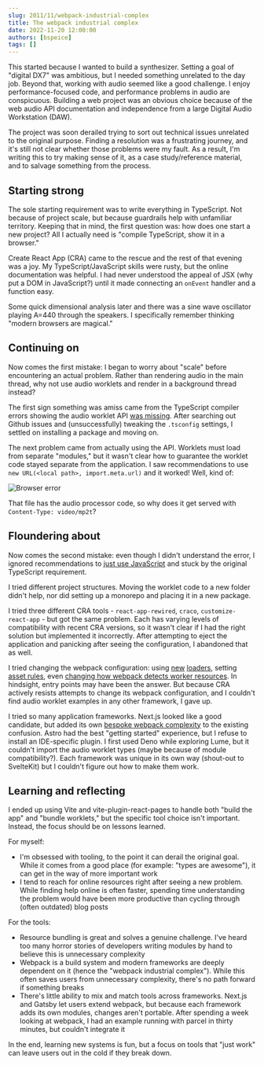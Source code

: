 ```yaml
---
slug: 2011/11/webpack-industrial-complex
title: The webpack industrial complex
date: 2022-11-20 12:00:00
authors: [bspeice]
tags: []
---
```


This started because I wanted to build a synthesizer. Setting a goal of "digital DX7" was ambitious, but I needed something unrelated to the day job. Beyond that, working with audio seemed like a good challenge. I enjoy performance-focused code, and performance problems in audio are conspicuous. Building a web project was an obvious choice because of the web audio API documentation and independence from a large Digital Audio Workstation (DAW).

The project was soon derailed trying to sort out technical issues unrelated to the original purpose. Finding a resolution was a frustrating journey, and it's still not clear whether those problems were my fault. As a result, I'm writing this to try making sense of it, as a case study/reference material, and to salvage something from the process.

<!-- truncate -->

## Starting strong

The sole starting requirement was to write everything in TypeScript. Not because of project scale, but because guardrails help with unfamiliar territory. Keeping that in mind, the first question was: how does one start a new project? All I actually need is "compile TypeScript, show it in a browser."

Create React App (CRA) came to the rescue and the rest of that evening was a joy. My TypeScript/JavaScript skills were rusty, but the online documentation was helpful. I had never understood the appeal of JSX (why put a DOM in JavaScript?) until it made connecting an `onEvent` handler and a function easy.

Some quick dimensional analysis later and there was a sine wave oscillator playing A=440 through the speakers. I specifically remember thinking "modern browsers are magical."

## Continuing on

Now comes the first mistake: I began to worry about "scale" before encountering an actual problem. Rather than rendering audio in the main thread, why not use audio worklets and render in a background thread instead?

The first sign something was amiss came from the TypeScript compiler errors showing the audio worklet API [was missing](https://github.com/microsoft/TypeScript/issues/28308). After searching out Github issues and (unsuccessfully) tweaking the `.tsconfig` settings, I settled on installing a package and moving on.

The next problem came from actually using the API. Worklets must load from separate "modules," but it wasn't clear how to guarantee the worklet code stayed separate from the application. I saw recommendations to use `new URL(<local path>, import.meta.url)` and it worked! Well, kind of:

![Browser error](./video_mp2t.png)

That file has the audio processor code, so why does it get served with `Content-Type: video/mp2t`?

## Floundering about

Now comes the second mistake: even though I didn't understand the error, I ignored recommendations to [just use JavaScript](https://hackernoon.com/implementing-audioworklets-with-react-8a80a470474) and stuck by the original TypeScript requirement.

I tried different project structures. Moving the worklet code to a new folder didn't help, nor did setting up a monorepo and placing it in a new package.

I tried three different CRA tools - `react-app-rewired`, `craco`, `customize-react-app` - but got the same problem. Each has varying levels of compatibility with recent CRA versions, so it wasn't clear if I had the right solution but implemented it incorrectly. After attempting to eject the application and panicking after seeing the configuration, I abandoned that as well.

I tried changing the webpack configuration: using [new](https://github.com/webpack/webpack/issues/11543#issuecomment-917673256) [loaders](https://github.com/popelenkow/worker-url), setting [asset rules](https://github.com/webpack/webpack/discussions/14093#discussioncomment-1257149), even [changing how webpack detects worker resources](https://github.com/webpack/webpack/issues/11543#issuecomment-826897590). In hindsight, entry points may have been the answer. But because CRA actively resists attempts to change its webpack configuration, and I couldn't find audio worklet examples in any other framework, I gave up.

I tried so many application frameworks. Next.js looked like a good candidate, but added its own [bespoke webpack complexity](https://github.com/vercel/next.js/issues/24907) to the existing confusion. Astro had the best "getting started" experience, but I refuse to install an IDE-specific plugin. I first used Deno while exploring Lume, but it couldn't import the audio worklet types (maybe because of module compatibility?). Each framework was unique in its own way (shout-out to SvelteKit) but I couldn't figure out how to make them work.

## Learning and reflecting

I ended up using Vite and vite-plugin-react-pages to handle both "build the app" and "bundle worklets," but the specific tool choice isn't important. Instead, the focus should be on lessons learned.

For myself:

- I'm obsessed with tooling, to the point it can derail the original goal. While it comes from a good place (for example: "types are awesome"), it can get in the way of more important work
- I tend to reach for online resources right after seeing a new problem. While finding help online is often faster, spending time understanding the problem would have been more productive than cycling through (often outdated) blog posts

For the tools:

- Resource bundling is great and solves a genuine challenge. I've heard too many horror stories of developers writing modules by hand to believe this is unnecessary complexity
- Webpack is a build system and modern frameworks are deeply dependent on it (hence the "webpack industrial complex"). While this often saves users from unnecessary complexity, there's no path forward if something breaks
- There's little ability to mix and match tools across frameworks. Next.js and Gatsby let users extend webpack, but because each framework adds its own modules, changes aren't portable. After spending a week looking at webpack, I had an example running with parcel in thirty minutes, but couldn't integrate it

In the end, learning new systems is fun, but a focus on tools that "just work" can leave users out in the cold if they break down.